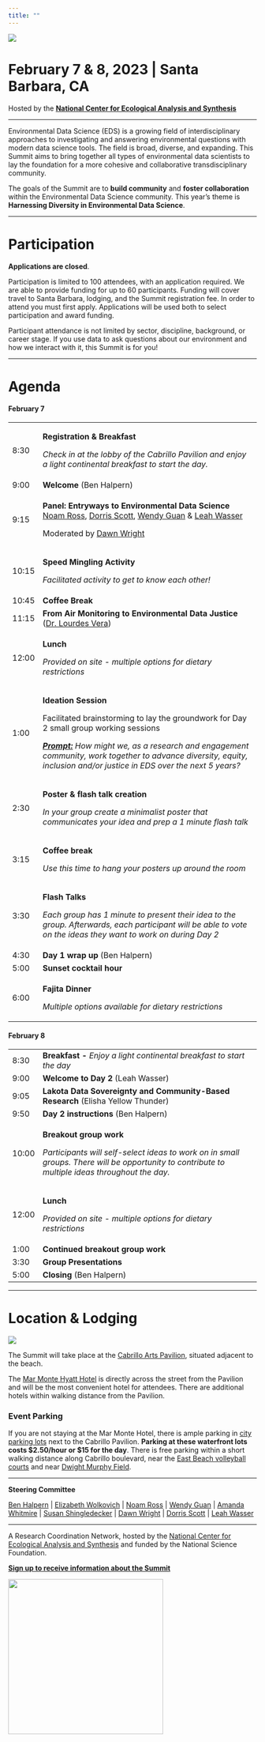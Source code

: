 ```yaml
---
title: ""
---
```


![](img/eds-banner-date-location.jpg){fig-align="center"}

# **February 7 & 8, 2023 \| Santa Barbara, CA**

Hosted by the [**National Center for Ecological Analysis and Synthesis**](https://www.nceas.ucsb.edu/)

------------------------------------------------------------------------

Environmental Data Science (EDS) is a growing field of interdisciplinary approaches to investigating and answering environmental questions with modern data science tools. The field is broad, diverse, and expanding. This Summit aims to bring together all types of environmental data scientists to lay the foundation for a more cohesive and collaborative transdisciplinary community.

The goals of the Summit are to **build community** and **foster collaboration** within the Environmental Data Science community. This year's theme is **Harnessing Diversity in Environmental Data Science**.

------------------------------------------------------------------------

# Participation

**Applications are closed**.

Participation is limited to 100 attendees, with an application required. We are able to provide funding for up to 60 participants. Funding will cover travel to Santa Barbara, lodging, and the Summit registration fee. In order to attend you must first apply. Applications will be used both to select participation and award funding.

Participant attendance is not limited by sector, discipline, background, or career stage. If you use data to ask questions about our environment and how we interact with it, this Summit is for you!

------------------------------------------------------------------------

# Agenda

#### **February 7**

+---------+---------------------------------------------------------------------------------------------------------------------------------------------------------------------------------------------+
| 8:30    | **Registration & Breakfast**                                                                                                                                                                |
|         |                                                                                                                                                                                             |
|         | *Check in at the lobby of the Cabrillo Pavilion and enjoy a light continental breakfast to start the day.*                                                                                  |
+---------+---------------------------------------------------------------------------------------------------------------------------------------------------------------------------------------------+
| 9:00    | **Welcome** (Ben Halpern)                                                                                                                                                                   |
+---------+---------------------------------------------------------------------------------------------------------------------------------------------------------------------------------------------+
| 9:15    | **Panel: Entryways to Environmental Data Science**\                                                                                                                                         |
|         | [Noam Ross](https://www.noamross.net/), [Dorris Scott](https://dscott.netlify.app/), [Wendy Guan](https://scholar.harvard.edu/wendy-guan/home) & [Leah Wasser](https://www.leahwasser.com/) |
|         |                                                                                                                                                                                             |
|         | Moderated by [Dawn Wright](https://dusk.geo.orst.edu/index.html)                                                                                                                            |
+---------+---------------------------------------------------------------------------------------------------------------------------------------------------------------------------------------------+
| 10:15   | **Speed Mingling Activity**                                                                                                                                                                 |
|         |                                                                                                                                                                                             |
|         | *Facilitated activity to get to know each other!*                                                                                                                                           |
+---------+---------------------------------------------------------------------------------------------------------------------------------------------------------------------------------------------+
| 10:45   | **Coffee Break**                                                                                                                                                                            |
+---------+---------------------------------------------------------------------------------------------------------------------------------------------------------------------------------------------+
| 11:15   | **From Air Monitoring to Environmental Data Justice** ([Dr. Lourdes Vera](https://lourdesvera.github.io/))                                                                                  |
+---------+---------------------------------------------------------------------------------------------------------------------------------------------------------------------------------------------+
| 12:00   | **Lunch**                                                                                                                                                                                   |
|         |                                                                                                                                                                                             |
|         | *Provided on site - multiple options for dietary restrictions*                                                                                                                              |
+---------+---------------------------------------------------------------------------------------------------------------------------------------------------------------------------------------------+
| 1:00    | **Ideation Session**                                                                                                                                                                        |
|         |                                                                                                                                                                                             |
|         | Facilitated brainstorming to lay the groundwork for Day 2 small group working sessions                                                                                                      |
|         |                                                                                                                                                                                             |
|         | [***Prompt:***]{.underline} *How might we, as a research and engagement community, work together to advance diversity, equity, inclusion and/or justice in EDS over the next 5 years?*      |
+---------+---------------------------------------------------------------------------------------------------------------------------------------------------------------------------------------------+
| 2:30    | **Poster & flash talk creation**                                                                                                                                                            |
|         |                                                                                                                                                                                             |
|         | *In your group create a minimalist poster that communicates your idea and prep a 1 minute flash talk*                                                                                       |
+---------+---------------------------------------------------------------------------------------------------------------------------------------------------------------------------------------------+
| 3:15    | **Coffee break**                                                                                                                                                                            |
|         |                                                                                                                                                                                             |
|         | *Use this time to hang your posters up around the room*                                                                                                                                     |
+---------+---------------------------------------------------------------------------------------------------------------------------------------------------------------------------------------------+
| 3:30    | **Flash Talks**                                                                                                                                                                             |
|         |                                                                                                                                                                                             |
|         | *Each group has 1 minute to present their idea to the group. Afterwards, each participant will be able to vote on the ideas they want to work on during Day 2*                              |
+---------+---------------------------------------------------------------------------------------------------------------------------------------------------------------------------------------------+
| 4:30    | **Day 1 wrap up** (Ben Halpern)                                                                                                                                                             |
+---------+---------------------------------------------------------------------------------------------------------------------------------------------------------------------------------------------+
| 5:00    | **Sunset cocktail hour**                                                                                                                                                                    |
+---------+---------------------------------------------------------------------------------------------------------------------------------------------------------------------------------------------+
| 6:00    | **Fajita Dinner**                                                                                                                                                                           |
|         |                                                                                                                                                                                             |
|         | *Multiple options available for dietary restrictions*                                                                                                                                       |
+---------+---------------------------------------------------------------------------------------------------------------------------------------------------------------------------------------------+

#### **February 8**

+----------+-------------------------------------------------------------------------------------------------------------------------------------------------+
| 8:30     | **Breakfast -** *Enjoy a light continental breakfast to start the day*                                                                          |
+----------+-------------------------------------------------------------------------------------------------------------------------------------------------+
| 9:00     | **Welcome to Day 2** (Leah Wasser)                                                                                                              |
+----------+-------------------------------------------------------------------------------------------------------------------------------------------------+
| 9:05     | **Lakota Data Sovereignty and Community-Based Research** (Elisha Yellow Thunder)                                                                |
+----------+-------------------------------------------------------------------------------------------------------------------------------------------------+
| 9:50     | **Day 2 instructions** (Ben Halpern)                                                                                                            |
+----------+-------------------------------------------------------------------------------------------------------------------------------------------------+
| 10:00    | **Breakout group work**                                                                                                                         |
|          |                                                                                                                                                 |
|          | *Participants will self-select ideas to work on in small groups. There will be opportunity to contribute to multiple ideas throughout the day.* |
+----------+-------------------------------------------------------------------------------------------------------------------------------------------------+
| 12:00    | **Lunch**                                                                                                                                       |
|          |                                                                                                                                                 |
|          | *Provided on site - multiple options for dietary restrictions*                                                                                  |
+----------+-------------------------------------------------------------------------------------------------------------------------------------------------+
| 1:00     | **Continued breakout group work**                                                                                                               |
+----------+-------------------------------------------------------------------------------------------------------------------------------------------------+
| 3:30     | **Group Presentations**                                                                                                                         |
+----------+-------------------------------------------------------------------------------------------------------------------------------------------------+
| 5:00     | **Closing** (Ben Halpern)                                                                                                                       |
+----------+-------------------------------------------------------------------------------------------------------------------------------------------------+

------------------------------------------------------------------------

# Location & Lodging

![](img/2M9A9814-Pano.jpg){fig-align="center"}

The Summit will take place at the [Cabrillo Arts Pavilion](https://cabrillopavilion.santabarbaraca.gov/), situated adjacent to the beach.

The [Mar Monte Hyatt Hotel](https://www.hyatt.com/en-US/hotel/california/mar-monte-hotel/sbars) is directly across the street from the Pavilion and will be the most convenient hotel for attendees. There are additional hotels within walking distance from the Pavilion.

### Event Parking

If you are not staying at the Mar Monte Hotel, there is ample parking in [city parking lots](https://goo.gl/maps/6iihTuXCtmYxbrEz9) next to the Cabrillo Pavilion. **Parking at these waterfront lots costs \$2.50/hour or \$15 for the day**. There is free parking within a short walking distance along Cabrillo boulevard, near the [East Beach volleyball courts](https://goo.gl/maps/YoLd2nJwcmH4cqhy7) and near [Dwight Murphy Field](https://goo.gl/maps/y82sUHe4TAHgDcLp9). \

------------------------------------------------------------------------

**Steering Committee**

[Ben Halpern](https://www.nceas.ucsb.edu/about-us/our-people) \| [Elizabeth Wolkovich](https://biodiversity.ubc.ca/people/faculty/elizabeth-m-wolkovich) \| [Noam Ross](https://www.noamross.net/) \| [Wendy Guan](https://scholar.harvard.edu/wendy-guan/home) \| [Amanda Whitmire](https://library.stanford.edu/people/thalassa) \| [Susan Shingledecker](https://www.esipfed.org/about/staff/susan-shingledecker) \| [Dawn Wright](https://dusk.geo.orst.edu/index.html) \| [Dorris Scott](https://dscott.netlify.app/) \| [Leah Wasser](https://www.leahwasser.com/)

------------------------------------------------------------------------

A Research Coordination Network, hosted by the [National Center for Ecological Analysis and Synthesis](https://www.nceas.ucsb.edu/) and funded by the National Science Foundation.

[**Sign up to receive information about the Summit**](https://landing.mailerlite.com/webforms/landing/a5o1r3)

![](img/NCEAS-full%20logo-4C.png){fig-align="center" width="314"}
